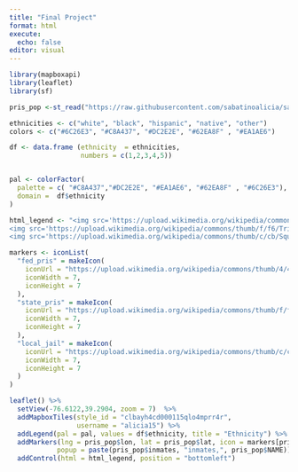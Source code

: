 ---
title: "Final Project"
format: html
execute:
  echo: false
editor: visual
---

```{r message = FALSE, warning= FALSE}

library(mapboxapi)
library(leaflet)
library(sf)

pris_pop <-st_read("https://raw.githubusercontent.com/sabatinoalicia/sabatinoalicia.github.io/main/data/md_prisons.geojson", quiet= TRUE)

ethnicities <- c("white", "black", "hispanic", "native", "other")
colors <- c("#6C26E3", "#C8A437", "#DC2E2E", "#62EA8F" , "#EA1AE6")

df <- data.frame (ethnicity  = ethnicities,
                  numbers = c(1,2,3,4,5))


pal <- colorFactor(
  palette = c( "#C8A437","#DC2E2E", "#EA1AE6", "#62EA8F" , "#6C26E3"),
  domain =  df$ethnicity
)

html_legend <- "<img src='https://upload.wikimedia.org/wikipedia/commons/thumb/4/4c/Circle_Grey_Solid.svg/1200px-Circle_Grey_Solid.svg.png'width='7' height='7'> federal prison<br/>
<img src='https://upload.wikimedia.org/wikipedia/commons/thumb/f/f6/Triangle_gray.svg/1200px-Triangle_gray.svg.png' width='7' height='7'> state prison<br/>
<img src='https://upload.wikimedia.org/wikipedia/commons/thumb/c/cb/Square_gray.svg/1200px-Square_gray.svg.png' width='7' height='7'> local jail"

markers <- iconList(
  "fed_pris" = makeIcon(
    iconUrl = "https://upload.wikimedia.org/wikipedia/commons/thumb/4/4c/Circle_Grey_Solid.svg/1200px-Circle_Grey_Solid.svg.png",
    iconWidth = 7,
    iconHeight = 7
  ),
  "state_pris" = makeIcon(
    iconUrl = "https://upload.wikimedia.org/wikipedia/commons/thumb/f/f6/Triangle_gray.svg/1200px-Triangle_gray.svg.png",
    iconWidth = 7,
    iconHeight = 7
  ),
  "local_jail" = makeIcon(
    iconUrl = "https://upload.wikimedia.org/wikipedia/commons/thumb/c/cb/Square_gray.svg/1200px-Square_gray.svg.png",
    iconWidth = 7,
    iconHeight = 7
  )
)

leaflet() %>%
  setView(-76.6122,39.2904, zoom = 7)  %>%
  addMapboxTiles(style_id = "clbayh4cd000115qlo4mprr4r",
                 username = "alicia15") %>%
  addLegend(pal = pal, values = df$ethnicity, title = "Ethnicity") %>%
  addMarkers(lng = pris_pop$lon, lat = pris_pop$lat, icon = markers[pris_pop$type],
            popup = paste(pris_pop$inmates, "inmates,", pris_pop$NAME)) %>%
  addControl(html = html_legend, position = "bottomleft")

```
